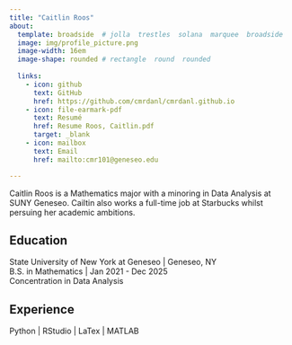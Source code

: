 ```yaml
---
title: "Caitlin Roos" 
about:
  template: broadside  # jolla  trestles  solana  marquee  broadside
  image: img/profile_picture.png
  image-width: 16em
  image-shape: rounded # rectangle  round  rounded
  
  links:
    - icon: github
      text: GitHub
      href: https://github.com/cmrdanl/cmrdanl.github.io
    - icon: file-earmark-pdf
      text: Resumé
      href: Resume Roos, Caitlin.pdf
      target: _blank  
    - icon: mailbox
      text: Email
      href: mailto:cmr101@geneseo.edu

---
```



Caitlin Roos is a Mathematics major with a minoring in Data Analysis at SUNY Geneseo. Cailtin also works a full-time job at Starbucks whilst persuing her academic ambitions.

## Education

State University of New York at Geneseo | Geneseo, NY <br>
B.S. in Mathematics | Jan 2021 - Dec 2025 <br>
Concentration in Data Analysis

## Experience

Python | RStudio | LaTex | MATLAB


